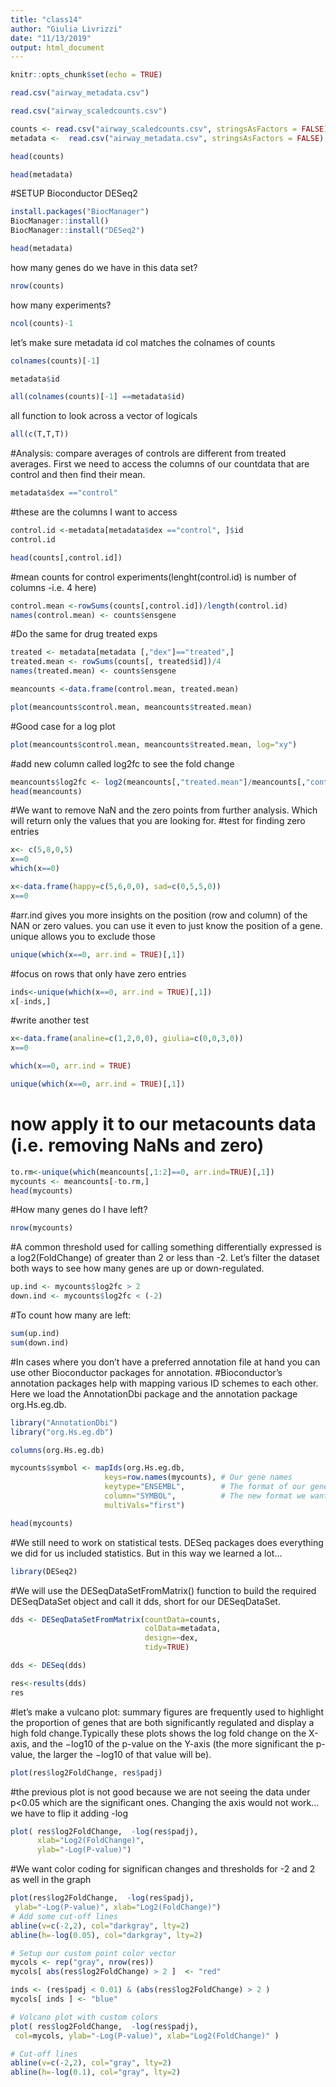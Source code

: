 ```yaml
---
title: "class14"
author: "Giulia Livrizzi"
date: "11/13/2019"
output: html_document
---
```


```r
knitr::opts_chunk$set(echo = TRUE)
```

```r
read.csv("airway_metadata.csv")
```

```r
read.csv("airway_scaledcounts.csv")
```

```r
counts <- read.csv("airway_scaledcounts.csv", stringsAsFactors = FALSE)
metadata <-  read.csv("airway_metadata.csv", stringsAsFactors = FALSE)
```

```r
head(counts)
```

```r
head(metadata)
```
#SETUP Bioconductor DESeq2
```r
install.packages("BiocManager")
BiocManager::install()
BiocManager::install("DESeq2")
```
```r
head(metadata)
```
how many genes do we have in this data set?

```r
nrow(counts)
```
how many experiments?
```r
ncol(counts)-1
```
let's make sure metadata id col matches the colnames of counts
```r
colnames(counts)[-1]
```
```r
metadata$id
```

```r
all(colnames(counts)[-1] ==metadata$id)
```
all function to look across a vector of logicals
```r
all(c(T,T,T))
```
#Analysis: compare averages of controls are different from treated averages. First we need to access the columns of our countdata that are control and then find their mean.
```r
metadata$dex =="control"
```
#these are the columns I want to access
```r
control.id <-metadata[metadata$dex =="control", ]$id
control.id
```

```r
head(counts[,control.id])
```
#mean counts for control experiments(lenght(control.id) is number of columns -i.e. 4 here)
```r
control.mean <-rowSums(counts[,control.id])/length(control.id)
names(control.mean) <- counts$ensgene
```
#Do the same for drug treated exps
```r
treated <- metadata[metadata [,"dex"]=="treated",]
treated.mean <- rowSums(counts[, treated$id])/4
names(treated.mean) <- counts$ensgene
```
```r
meancounts <-data.frame(control.mean, treated.mean)
```
```r
plot(meancounts$control.mean, meancounts$treated.mean)
```
#Good case for a log plot
```r
plot(meancounts$control.mean, meancounts$treated.mean, log="xy")
```
#add new column called log2fc to see the fold change
```r
meancounts$log2fc <- log2(meancounts[,"treated.mean"]/meancounts[,"control.mean"])
head(meancounts)
```
#We want to remove NaN and the zero points from further analysis. Which will return only the values that you are looking for.
#test for finding zero entries
```r
x<- c(5,8,0,5)
x==0
which(x==0)
```
```r
x<-data.frame(happy=c(5,6,0,0), sad=c(0,5,5,0))
x==0
```
#arr.ind gives you more insights on the position (row and column) of the NAN or zero values. you can use it even to just know the position of a gene. unique allows you to exclude those
```r
unique(which(x==0, arr.ind = TRUE)[,1])
```
#focus on rows that only have zero entries
```r
inds<-unique(which(x==0, arr.ind = TRUE)[,1])
x[-inds,]
```
#write another test
```r
x<-data.frame(analine=c(1,2,0,0), giulia=c(0,0,3,0))
x==0
```
```r

which(x==0, arr.ind = TRUE)
```
```r
unique(which(x==0, arr.ind = TRUE)[,1])
```

# now apply it to our metacounts data (i.e. removing NaNs and zero)
```r
to.rm<-unique(which(meancounts[,1:2]==0, arr.ind=TRUE)[,1])
mycounts <- meancounts[-to.rm,]
head(mycounts)
```
#How many genes do I have left?
```r
nrow(mycounts)
```
#A common threshold used for calling something differentially expressed is a log2(FoldChange) of greater than 2 or less than -2. Let’s filter the dataset both ways to see how many genes are up or down-regulated.
```r
up.ind <- mycounts$log2fc > 2
down.ind <- mycounts$log2fc < (-2)
```
#To count how many are left:
```r
sum(up.ind)
sum(down.ind)
```
#In cases where you don't have a preferred annotation file at hand you can use other Bioconductor packages for annotation.
#Bioconductor's annotation packages help with mapping various ID schemes to each other. Here we load the AnnotationDbi package and the annotation package org.Hs.eg.db.

```r
library("AnnotationDbi")
library("org.Hs.eg.db")
```
```r
columns(org.Hs.eg.db)
```
```r
mycounts$symbol <- mapIds(org.Hs.eg.db,
                     keys=row.names(mycounts), # Our gene names
                     keytype="ENSEMBL",        # The format of our genenames
                     column="SYMBOL",          # The new format we want to add
                     multiVals="first")
```
```r
head(mycounts)
```
#We still need to work on statistical tests. DESeq packages does everything we did for us included statistics. But in this way we learned a lot...

```r
library(DESeq2)
```
#We will use the DESeqDataSetFromMatrix() function to build the required DESeqDataSet object and call it dds, short for our DESeqDataSet. 
```r
dds <- DESeqDataSetFromMatrix(countData=counts, 
                              colData=metadata, 
                              design=~dex, 
                              tidy=TRUE)

```
```r
dds <- DESeq(dds)
```
```r
res<-results(dds)
res
```
#let's make a vulcano plot: summary figures are frequently used to highlight the proportion of genes that are both significantly regulated and display a high fold change.Typically these plots shows the log fold change on the X-axis, and the −log10 of the p-value on the Y-axis (the more significant the p-value, the larger the −log10 of that value will be).
```r
plot(res$log2FoldChange, res$padj)
```
#the previous plot is not good because we are not seeing the data under p<0.05 which are the significant ones. Changing the axis would not work...we have to flip it adding -log
```r
plot( res$log2FoldChange,  -log(res$padj), 
      xlab="Log2(FoldChange)",
      ylab="-Log(P-value)")
```
#We want color coding for significan changes and thresholds for -2 and 2 as well in the graph
```r
plot(res$log2FoldChange,  -log(res$padj), 
 ylab="-Log(P-value)", xlab="Log2(FoldChange)")
# Add some cut-off lines
abline(v=c(-2,2), col="darkgray", lty=2)
abline(h=-log(0.05), col="darkgray", lty=2)
```
```r
# Setup our custom point color vector 
mycols <- rep("gray", nrow(res))
mycols[ abs(res$log2FoldChange) > 2 ]  <- "red" 

inds <- (res$padj < 0.01) & (abs(res$log2FoldChange) > 2 )
mycols[ inds ] <- "blue"

# Volcano plot with custom colors 
plot( res$log2FoldChange,  -log(res$padj), 
 col=mycols, ylab="-Log(P-value)", xlab="Log2(FoldChange)" )

# Cut-off lines
abline(v=c(-2,2), col="gray", lty=2)
abline(h=-log(0.1), col="gray", lty=2)
```

